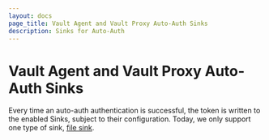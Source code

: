 ```yaml
---
layout: docs
page_title: Vault Agent and Vault Proxy Auto-Auth Sinks
description: Sinks for Auto-Auth
---
```


# Vault Agent and Vault Proxy Auto-Auth Sinks

Every time an auto-auth authentication is successful, the token is written to the
enabled Sinks, subject to their configuration. Today, we only support one
type of sink, [file sink](/vault/docs/agentandproxy/sinks/file).
